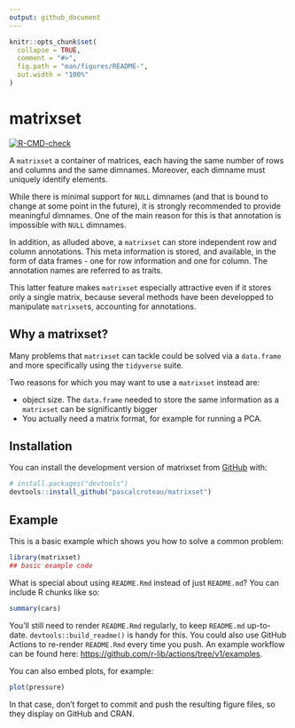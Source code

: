 ```yaml
---
output: github_document
---
```


<!-- README.md is generated from README.Rmd. Please edit that file -->

```r
knitr::opts_chunk$set(
  collapse = TRUE,
  comment = "#>",
  fig.path = "man/figures/README-",
  out.width = "100%"
)
```

# matrixset

<!-- badges: start -->
[![R-CMD-check](https://github.com/pascalcroteau/matrixset/actions/workflows/R-CMD-check.yaml/badge.svg)](https://github.com/pascalcroteau/matrixset/actions/workflows/R-CMD-check.yaml)
<!-- badges: end -->

A `matrixset` a container of matrices, each having the same number of rows and
columns and the same dimnames. Moreover, each dimname must uniquely
identify elements.

While there is minimal support for `NULL` dimnames (and that is bound to
change at some point in the future), it is strongly recommended to
provide meaningful dimnames. One of the main reason for this is that
annotation is impossible with `NULL` dimnames.

In addition, as alluded above, a `matrixset` can store independent row
and column annotations. This meta information is stored, and available,
in the form of data frames - one for row information and one for column.
The annotation names are referred to as traits.

This latter feature makes `matrixset` especially attractive even if it
stores only a single matrix, because several methods have been
developped to manipulate `matrixset`s, accounting for annotations.

## Why a matrixset?

Many problems that `matrixset` can tackle could be solved via a `data.frame` and
more specifically using the `tidyverse` suite.

Two reasons for which you may want to use a `matrixset` instead are:

 * object size. The `data.frame` needed to store the same information as a
   `matrixset` can be significantly bigger
 * You actually need a matrix format, for example for running a PCA.

## Installation

You can install the development version of matrixset from [GitHub](https://github.com/) with:

``` r
# install.packages("devtools")
devtools::install_github("pascalcroteau/matrixset")
```

## Example

This is a basic example which shows you how to solve a common problem:

```r
library(matrixset)
## basic example code
```

What is special about using `README.Rmd` instead of just `README.md`? You can include R chunks like so:

```r
summary(cars)
```

You'll still need to render `README.Rmd` regularly, to keep `README.md` up-to-date. `devtools::build_readme()` is handy for this. You could also use GitHub Actions to re-render `README.Rmd` every time you push. An example workflow can be found here: <https://github.com/r-lib/actions/tree/v1/examples>.

You can also embed plots, for example:

```r
plot(pressure)
```

In that case, don't forget to commit and push the resulting figure files, so they display on GitHub and CRAN.
